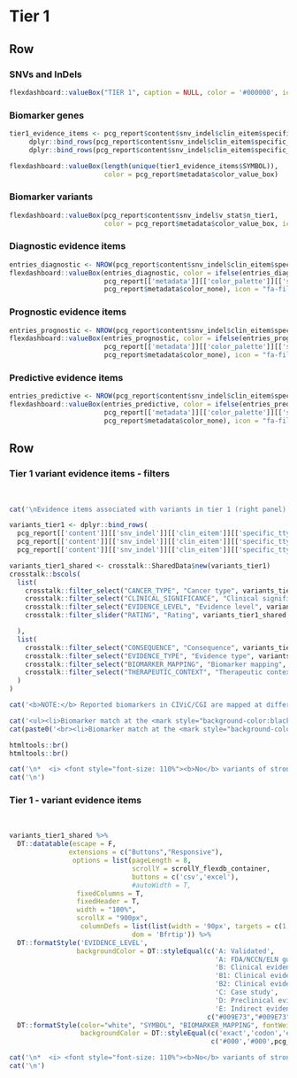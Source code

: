 Tier 1 {data-navmenu="SNVs and InDels"}
==================================================================

Row
-------------------------------------

### SNVs and InDels

```r
flexdashboard::valueBox("TIER 1", caption = NULL, color = '#000000', icon = NULL)
```

### Biomarker genes

```r

tier1_evidence_items <- pcg_report$content$snv_indel$clin_eitem$specific_ttype$diagnostic$A_B %>%
     dplyr::bind_rows(pcg_report$content$snv_indel$clin_eitem$specific_ttype$prognostic$A_B) %>%
     dplyr::bind_rows(pcg_report$content$snv_indel$clin_eitem$specific_ttype$predictive$A_B)

flexdashboard::valueBox(length(unique(tier1_evidence_items$SYMBOL)), 
                        color = pcg_report$metadata$color_value_box)

```

### Biomarker variants

```r
flexdashboard::valueBox(pcg_report$content$snv_indel$v_stat$n_tier1, 
                        color = pcg_report$metadata$color_value_box, icon = "fa-dna")
```


### Diagnostic evidence items

```r
entries_diagnostic <- NROW(pcg_report$content$snv_indel$clin_eitem$specific_ttype$diagnostic$A_B)
flexdashboard::valueBox(entries_diagnostic, color = ifelse(entries_diagnostic > 0,
                        pcg_report[['metadata']][['color_palette']][['success']][['values']][1],
                        pcg_report$metadata$color_none), icon = "fa-file-prescription")
```

### Prognostic evidence items

```r
entries_prognostic <- NROW(pcg_report$content$snv_indel$clin_eitem$specific_ttype$prognostic$A_B)
flexdashboard::valueBox(entries_prognostic, color = ifelse(entries_prognostic > 0,
                        pcg_report[['metadata']][['color_palette']][['success']][['values']][1],
                        pcg_report$metadata$color_none), icon = "fa-file-prescription")
```

### Predictive evidence items

```r
entries_predictive <- NROW(pcg_report$content$snv_indel$clin_eitem$specific_ttype$predictive$A_B)
flexdashboard::valueBox(entries_predictive, color = ifelse(entries_predictive > 0,
                        pcg_report[['metadata']][['color_palette']][['success']][['values']][1],
                        pcg_report$metadata$color_none), icon = "fa-file-prescription")
```


Row
-----------------------------------------------------

### Tier 1 variant evidence items - filters {data-padding=15 data-width=300}

<br>

```r

cat('\nEvidence items associated with variants in tier 1 (right panel) can be filtered according to various criteria:\n')

variants_tier1 <- dplyr::bind_rows(
  pcg_report[['content']][['snv_indel']][['clin_eitem']][['specific_ttype']][['diagnostic']][['A_B']],
  pcg_report[['content']][['snv_indel']][['clin_eitem']][['specific_ttype']][['predictive']][['A_B']],
  pcg_report[['content']][['snv_indel']][['clin_eitem']][['specific_ttype']][['prognostic']][['A_B']])

variants_tier1_shared <- crosstalk::SharedData$new(variants_tier1)
crosstalk::bscols(
  list(
    crosstalk::filter_select("CANCER_TYPE", "Cancer type", variants_tier1_shared, ~CANCER_TYPE),
    crosstalk::filter_select("CLINICAL_SIGNIFICANCE", "Clinical significance", variants_tier1_shared, ~CLINICAL_SIGNIFICANCE),
    crosstalk::filter_select("EVIDENCE_LEVEL", "Evidence level", variants_tier1_shared, ~EVIDENCE_LEVEL),
    crosstalk::filter_slider("RATING", "Rating", variants_tier1_shared, ~RATING, min = 0, max = 5, step = 1, ticks = T)

  ),
  list(
    crosstalk::filter_select("CONSEQUENCE", "Consequence", variants_tier1_shared, ~CONSEQUENCE),
    crosstalk::filter_select("EVIDENCE_TYPE", "Evidence type", variants_tier1_shared, ~EVIDENCE_TYPE),
    crosstalk::filter_select("BIOMARKER_MAPPING", "Biomarker mapping", variants_tier1_shared, ~BIOMARKER_MAPPING),
    crosstalk::filter_select("THERAPEUTIC_CONTEXT", "Therapeutic context", variants_tier1_shared, ~THERAPEUTIC_CONTEXT)
  )
)


```


```r

cat('<b>NOTE:</b> Reported biomarkers in CIViC/CGI are mapped at different resolutions (i.e. filter <b>Biomarker mapping</b>). The accuracy of a match between variants in the tumor sample and the reported biomarkers will vary accordingly (highlighted by gene symbols with different color backgrounds):\n\n')

cat('<ul><li>Biomarker match at the <mark style="background-color:black; font-weight:bold; color:white">exact variant/codon level</mark></li>')
cat(paste0('<br><li>Biomarker match at the <mark style="background-color:', pcg_report[['metadata']][['color_palette']][['warning']][['values']][1],'; color:white; font-weight:bold">exon/gene level</mark></li></ul>\n'))

htmltools::br()
htmltools::br()
```


```r
cat('\n*  <i> <font style="font-size: 110%"><b>No</b> variants of strong clinical significance found.</i></font>', sep='\n')
cat('\n')
```


### Tier 1  - variant evidence items {data-padding=15}

<br>

```r

variants_tier1_shared %>%
  DT::datatable(escape = F, 
               extensions = c("Buttons","Responsive"), 
                options = list(pageLength = 8, 
                               scrollY = scrollY_flexdb_container, 
                               buttons = c('csv','excel'), 
                               #autoWidth = T, 
                 fixedColumns = T,
                 fixedHeader = T,
                 width = "100%",
                 scrollX = "900px",
                  columnDefs = list(list(width = '90px', targets = c(1,2,3,4,5,6))),
                               dom = 'Bfrtip')) %>%
  DT::formatStyle('EVIDENCE_LEVEL', 
                 backgroundColor = DT::styleEqual(c('A: Validated',
                                                    'A: FDA/NCCN/ELN guidelines',
                                                    'B: Clinical evidence',
                                                    'B1: Clinical evidence: late trials',
                                                    'B2: Clinical evidence: early trials',
                                                    'C: Case study',
                                                    'D: Preclinical evidence',
                                                    'E: Indirect evidence'), 
                                                  c("#009E73","#009E73","#56B4E9", "#56B4E9","#56B4E9","#0072B2","#E69F00", "#F0E442"))) %>%
  DT::formatStyle(color="white", "SYMBOL", "BIOMARKER_MAPPING", fontWeight = 'bold', `text-align` = 'center',
                  backgroundColor = DT::styleEqual(c('exact','codon','exon','gene'), 
                                                   c('#000','#000',pcg_report[['metadata']][['color_palette']][['warning']][['values']][1], pcg_report[['metadata']][['color_palette']][['warning']][['values']][1])))

```


```r
cat('\n*  <i> <font style="font-size: 110%"><b>No</b> variants of strong clinical significance found.</i></font>',sep='\n')
cat('\n')
```

